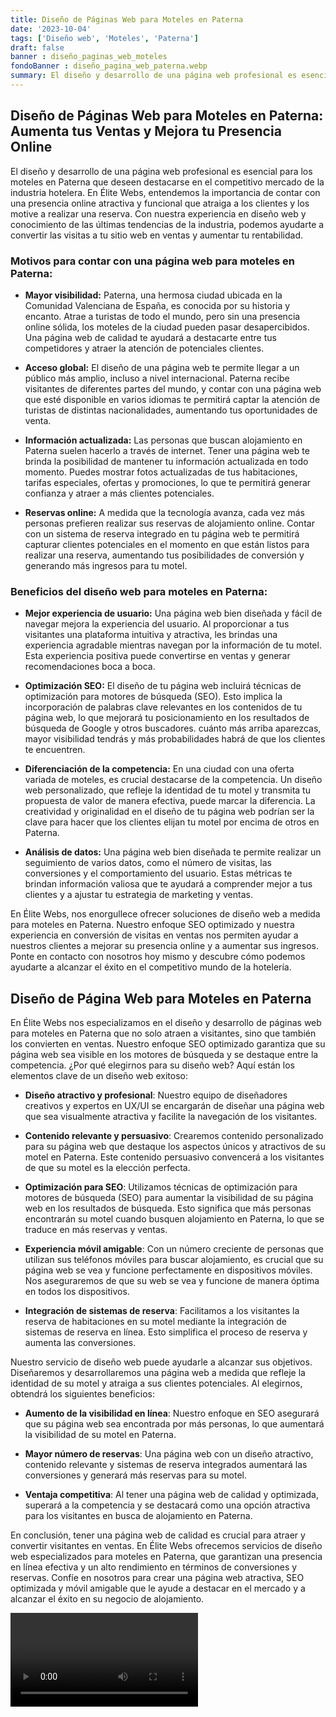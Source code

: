 ```yaml
---
title: Diseño de Páginas Web para Moteles en Paterna
date: '2023-10-04'
tags: ['Diseño web', 'Moteles', 'Paterna']
draft: false
banner : diseño_paginas_web_moteles
fondoBanner : diseño_pagina_web_paterna.webp
summary: El diseño y desarrollo de una página web profesional es esencial para los moteles en Paterna que deseen destacarse en el competitivo mercado de la industria hotelera. En Élite Webs, entendemos la importancia de contar con una presencia online atractiva y funcional que atraiga a los clientes y los motive a realizar una reserva. Con nuestra experiencia en diseño web y conocimiento de las últimas tendencias de la industria, podemos ayudarte a convertir las visitas a tu sitio web en ventas y aumentar tu rentabilidad.
---
```


## Diseño de Páginas Web para Moteles en Paterna: Aumenta tus Ventas y Mejora tu Presencia Online

El diseño y desarrollo de una página web profesional es esencial para los moteles en Paterna que deseen destacarse en el competitivo mercado de la industria hotelera. En Élite Webs, entendemos la importancia de contar con una presencia online atractiva y funcional que atraiga a los clientes y los motive a realizar una reserva. Con nuestra experiencia en diseño web y conocimiento de las últimas tendencias de la industria, podemos ayudarte a convertir las visitas a tu sitio web en ventas y aumentar tu rentabilidad.

### Motivos para contar con una página web para moteles en Paterna:

- **Mayor visibilidad:** Paterna, una hermosa ciudad ubicada en la Comunidad Valenciana de España, es conocida por su historia y encanto. Atrae a turistas de todo el mundo, pero sin una presencia online sólida, los moteles de la ciudad pueden pasar desapercibidos. Una página web de calidad te ayudará a destacarte entre tus competidores y atraer la atención de potenciales clientes.

- **Acceso global:** El diseño de una página web te permite llegar a un público más amplio, incluso a nivel internacional. Paterna recibe visitantes de diferentes partes del mundo, y contar con una página web que esté disponible en varios idiomas te permitirá captar la atención de turistas de distintas nacionalidades, aumentando tus oportunidades de venta.

- **Información actualizada:** Las personas que buscan alojamiento en Paterna suelen hacerlo a través de internet. Tener una página web te brinda la posibilidad de mantener tu información actualizada en todo momento. Puedes mostrar fotos actualizadas de tus habitaciones, tarifas especiales, ofertas y promociones, lo que te permitirá generar confianza y atraer a más clientes potenciales.

- **Reservas online:** A medida que la tecnología avanza, cada vez más personas prefieren realizar sus reservas de alojamiento online. Contar con un sistema de reserva integrado en tu página web te permitirá capturar clientes potenciales en el momento en que están listos para realizar una reserva, aumentando tus posibilidades de conversión y generando más ingresos para tu motel.

### Beneficios del diseño web para moteles en Paterna:

- **Mejor experiencia de usuario:** Una página web bien diseñada y fácil de navegar mejora la experiencia del usuario. Al proporcionar a tus visitantes una plataforma intuitiva y atractiva, les brindas una experiencia agradable mientras navegan por la información de tu motel. Esta experiencia positiva puede convertirse en ventas y generar recomendaciones boca a boca.

- **Optimización SEO:** El diseño de tu página web incluirá técnicas de optimización para motores de búsqueda (SEO). Esto implica la incorporación de palabras clave relevantes en los contenidos de tu página web, lo que mejorará tu posicionamiento en los resultados de búsqueda de Google y otros buscadores. cuánto más arriba aparezcas, mayor visibilidad tendrás y más probabilidades habrá de que los clientes te encuentren.

- **Diferenciación de la competencia:** En una ciudad con una oferta variada de moteles, es crucial destacarse de la competencia. Un diseño web personalizado, que refleje la identidad de tu motel y transmita tu propuesta de valor de manera efectiva, puede marcar la diferencia. La creatividad y originalidad en el diseño de tu página web podrían ser la clave para hacer que los clientes elijan tu motel por encima de otros en Paterna.

- **Análisis de datos:** Una página web bien diseñada te permite realizar un seguimiento de varios datos, como el número de visitas, las conversiones y el comportamiento del usuario. Estas métricas te brindan información valiosa que te ayudará a comprender mejor a tus clientes y a ajustar tu estrategia de marketing y ventas.

En Élite Webs, nos enorgullece ofrecer soluciones de diseño web a medida para moteles en Paterna. Nuestro enfoque SEO optimizado y nuestra experiencia en conversión de visitas en ventas nos permiten ayudar a nuestros clientes a mejorar su presencia online y a aumentar sus ingresos. Ponte en contacto con nosotros hoy mismo y descubre cómo podemos ayudarte a alcanzar el éxito en el competitivo mundo de la hotelería.

<GifSeo />

<Cta />

## Diseño de Página Web para Moteles en Paterna

En Élite Webs nos especializamos en el diseño y desarrollo de páginas web para moteles en Paterna que no solo atraen a visitantes, sino que también los convierten en ventas. Nuestro enfoque SEO optimizado garantiza que su página web sea visible en los motores de búsqueda y se destaque entre la competencia. ¿Por qué elegirnos para su diseño web? Aquí están los elementos clave de un diseño web exitoso:

- **Diseño atractivo y profesional**: Nuestro equipo de diseñadores creativos y expertos en UX/UI se encargarán de diseñar una página web que sea visualmente atractiva y facilite la navegación de los visitantes.

- **Contenido relevante y persuasivo**: Crearemos contenido personalizado para su página web que destaque los aspectos únicos y atractivos de su motel en Paterna. Este contenido persuasivo convencerá a los visitantes de que su motel es la elección perfecta.

- **Optimización para SEO**: Utilizamos técnicas de optimización para motores de búsqueda (SEO) para aumentar la visibilidad de su página web en los resultados de búsqueda. Esto significa que más personas encontrarán su motel cuando busquen alojamiento en Paterna, lo que se traduce en más reservas y ventas.

- **Experiencia móvil amigable**: Con un número creciente de personas que utilizan sus teléfonos móviles para buscar alojamiento, es crucial que su página web se vea y funcione perfectamente en dispositivos móviles. Nos aseguraremos de que su web se vea y funcione de manera óptima en todos los dispositivos.

- **Integración de sistemas de reserva**: Facilitamos a los visitantes la reserva de habitaciones en su motel mediante la integración de sistemas de reserva en línea. Esto simplifica el proceso de reserva y aumenta las conversiones.

Nuestro servicio de diseño web puede ayudarle a alcanzar sus objetivos. Diseñaremos y desarrollaremos una página web a medida que refleje la identidad de su motel y atraiga a sus clientes potenciales. Al elegirnos, obtendrá los siguientes beneficios:

- **Aumento de la visibilidad en línea**: Nuestro enfoque en SEO asegurará que su página web sea encontrada por más personas, lo que aumentará la visibilidad de su motel en Paterna.

- **Mayor número de reservas**: Una página web con un diseño atractivo, contenido relevante y sistemas de reserva integrados aumentará las conversiones y generará más reservas para su motel.

- **Ventaja competitiva**: Al tener una página web de calidad y optimizada, superará a la competencia y se destacará como una opción atractiva para los visitantes en busca de alojamiento en Paterna.

En conclusión, tener una página web de calidad es crucial para atraer y convertir visitantes en ventas. En Élite Webs ofrecemos servicios de diseño web especializados para moteles en Paterna, que garantizan una presencia en línea efectiva y un alto rendimiento en términos de conversiones y reservas. Confíe en nosotros para crear una página web atractiva, SEO optimizada y móvil amigable que le ayude a destacar en el mercado y a alcanzar el éxito en su negocio de alojamiento.

<Video />

<CtaBot job='Moteles' city='Paterna'/>

<Gmaps query='Paterna+españa+maps' />